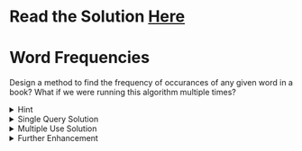 # Read the Solution [Here]()

# Word Frequencies

Design a method to find the frequency of occurances of any given word in a book? What if we were running this algorithm multiple times?


<details>
  <summary>Hint</summary>

  Always be careful with questions like there where the solution is simple but there might be small details you need to think about. Asking follow up questions to clear things up is a must. Think about corner cases, is ```Hi!``` the same word as ```hi```? How would you separate them?

</details>

<details>
  <summary>Single Query Solution</summary>

  Let's tackle it without the follow up of "running this algorithm multiple times". If given a string, how would you count frequency of a certain word? Brute force option of scanning through all words in the string is the most optimal here. 

  - Set ```count``` to 0
  - Go through each word in the "book"
  - Check if the word is the same as word to count the frequency of (methods like .lower() will have to be used if case is to be ignored - something to check with your interviewer)
  - If words match, increment count

```python
import string  # Importing standard library is okay during interview

def single_query(book: List[str], word: str):
    count = 0

    for w in book:
        w = w.translate(str.maketrans('', '', string.punctuation))  # Remove any punctuations such as ```,``` and ```.``` from the word
        if word == w.trim().lower():  # this could be .upper() too, depends on the use case
            count += 1
    
    return count
  ```
</details>



<details>
  <summary>Multiple Use Solution</summary>

  Solution above works just fine if you were to run the query once and forget about it. But what happens if you were asked to check frequency of each word in the book? Is going through the entire book worth it? Probably not. 

  Whenever you think of storing multiple counts, think of hashmaps or dictionaries in Python. It's a very efficient data structure to store key value pairs. Here, our key can be each word and value can be their counts.

  - Create dictionary
    - Initialise the dictionary
    - Go through each word in the "book"
    - Strip off punctuations and spaces
    - Increment word count


  - Find the frequency
      - Return value of the word in dict if exists 

```python
# Importing standard library is okay during interview
import string  
from collections import defaultdict  

def multiple_queries(book: List[str], word: str):
    
    # this saves us from the logic of "+1 if word exists otherwise set to 0". defaultdict will initialise the key to have value of 0 if it currently doesn't exist in the dict
    word_count = defaultdict(int)  

    for w in book:
        w = w.translate(str.maketrans('', '', string.punctuation))  # Remove any punctuations such as ```,``` and ```.``` from the word
        if word == w.lower():  # this could be .upper() too, depends on the use case
            word_count[word] += 1
    
    return word_count


def get_frequency(word_count, word):
    return word_count[word] if word in word_count else 0
```
</details>

<details>
  <summary>Further Enhancement</summary>
  This is a good opportunity for you to show your knowledge of caching to your interviewer. It could be as simple as saving the python dict object to disk. Quickest and simplest way to do this would be to use ```joblib``` package where you can ```.dump()``` a variable to disk or ```.load()``` into a variable from disk. If multiple books need to be cached, this method might be the best option. 
</details>
